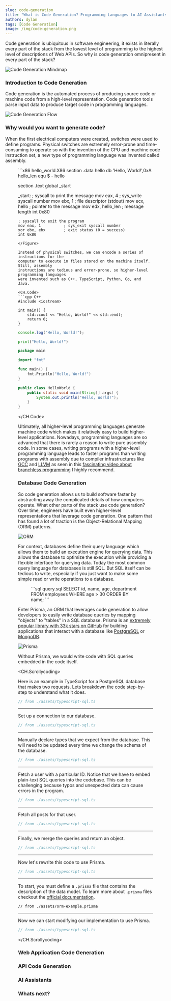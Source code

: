 ```yaml
---
slug: code-generation
title: "What is Code Generation? Programming Languages to AI Assistants"
authors: dylan
tags: [Code Generation]
image: /img/code-generation.png
---
```


Code generation is ubiquitous in software engineering, it exists in literally
every part of the stack from the lowest level of programming to the highest
level of descriptions of Web APIs. So why is code
generation omnipresent in every part of the stack?

![Code Generation Mindmap](/img/code-generation.png)

### Introduction to Code Generation

Code generation is the automated process of producing source code or machine
code from a high-level representation. Code generation tools parse input data to
produce target code in programming languages.

![Code Generation Flow](/img/code-generation-flow.png)

### Why would you want to generate code?

When the first electrical computers were created, switches were used to define
programs. Physical switches are extremely error-prone and time-consuming to
operate so with the invention of the CPU and machine code instruction set, a new
type of programming language was invented called assembly.

<Figure caption='Example of a "Hello, World!" program in x86 assembly language.'>
```x86 hello_world.X86
section .data
    hello db 'Hello, World!',0xA
    hello_len equ $ - hello

section .text
    global _start

_start:
    ; syscall to print the message
    mov eax, 4          ; sys_write syscall number
    mov ebx, 1          ; file descriptor (stdout)
    mov ecx, hello      ; pointer to the message
    mov edx, hello_len  ; message length
    int 0x80

    ; syscall to exit the program
    mov eax, 1          ; sys_exit syscall number
    xor ebx, ebx        ; exit status (0 = success)
    int 0x80
```
</Figure>

Instead of physical switches, we can encode a series of instructions for the
computer to execute in files stored on the machine itself. Still, assembly
instructions are tedious and error-prone, so higher-level programming languages
were invented such as C++, TypeScript, Python, Go, and Java.

<CH.Code>
```cpp C++
#include <iostream>

int main() {
    std::cout << "Hello, World!" << std::endl;
    return 0;
}
```

```typescript TypeScript
console.log("Hello, World!");
```

```python Python
print("Hello, World!")
```

```go Go
package main

import "fmt"

func main() {
    fmt.Println("Hello, World!")
}
```
```java Java
public class HelloWorld {
    public static void main(String[] args) {
        System.out.println("Hello, World!");
    }
}
```
</CH.Code>

Ultimately, all higher-level programming languages generate machine code which
makes it relatively easy to build higher-level applications. Nowadays,
programming languages are so advanced that there is rarely a reason to write
pure assembly code. In some cases, writing programs with a higher-level
programming language leads to faster programs than writing programs with
assembly due to compiler infrastructures like [GCC](https://gcc.gnu.org/) and
[LLVM](https://llvm.org/) as seen in this [fascinating video about branchless
programming](https://youtu.be/bVJ-mWWL7cE) I highly recommend.

### Database Code Generation

So code generation allows us to build software faster by abstracting away the
complicated details of how computers operate. What other parts of the stack use
code generation? Over time, engineers have built even higher-level
representations that leverage code generation. One pattern that has found a lot
of traction is the Object-Relational Mapping (ORM) patterns.

![ORM](/img/orm.png)

For context, databases define their query language which allows them to build an
execution engine for querying data. This allows the database to optimize the
execution while providing a flexible interface for querying data.  Today the
most common query language for databases is still SQL. But SQL itself can be
tedious to write, especially if you just want to make some simple read or write
operations to a database.

<Figure caption="An example SQL query for employees over the age of 30">
```sql query.sql
SELECT id, name, age, department
FROM employees
WHERE age > 30
ORDER BY name;
```
</Figure>

Enter Prisma, an ORM that leverages code generation to allow developers to
easily write database queries by mapping "objects" to "tables" in a SQL
database. Prisma is an [extremely popular library with 33k stars on
GitHub](https://github.com/prisma/prisma) for building applications that
interact with a database like [PostgreSQL](https://www.postgresql.org/) or
[MongoDB](https://www.mongodb.com/).

![Prisma](/img/prisma.png)

Without Prisma, we would write code with SQL queries embedded in the code itself.

<CH.Scrollycoding>

Here is an example in TypeScript for a PostgreSQL database that makes two
requests. Lets breakdown the code step-by-step to understand what it does.

```typescript query-database.ts
// from ./assets/typescript-sql.ts
```

---

Set up a connection to our database.

```typescript query-database.ts focus=2:14
// from ./assets/typescript-sql.ts
```

---

Manually declare types that we expect from the database. This will need to be
updated every time we change the schema of the database.

```typescript query-database.ts focus=16:32
// from ./assets/typescript-sql.ts
```

---

Fetch a user with a particular ID. Notice that we have to embed
plain-text SQL queries into the codebase. This can be challenging because typos
and unexpected data can cause errors in the program.

```typescript query-database.ts focus=37:42
// from ./assets/typescript-sql.ts
```

---

Fetch all posts for that user.

```typescript query-database.ts focus=44:49
// from ./assets/typescript-sql.ts
```

---

Finally, we merge the queries and return an object.

```typescript query-database.ts focus=52:56
// from ./assets/typescript-sql.ts
```

---

Now let's rewrite this code to use Prisma.

```typescript query-database.ts
// from ./assets/typescript-sql.ts
```

---

To start, you must define a `.prisma` file that contains the description of the
data model. To learn more about `.prisma` files checkout the [official
documentation](https://www.prisma.io/docs/concepts/components/prisma-schema).

```prisma schema.prisma
// from ./assets/orm-example.prisma
```

---

Now we can start modifying our implementation to use Prisma.

```typescript query-database.ts
// from ./assets/typescript-sql.ts
```


</CH.Scrollycoding>

### Web Application Code Generation


### API Code Generation

### AI Assistants

### Whats next?


